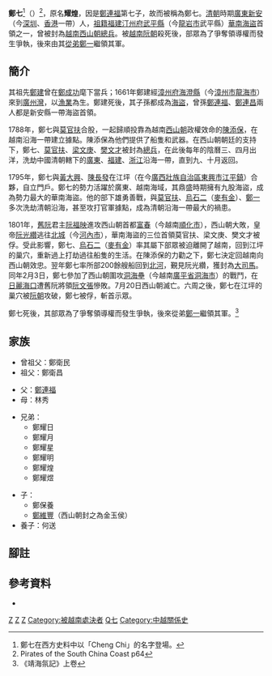 {{Infobox pirate
|name= 鄭七
|image=
|caption=
|nickname=Cheng Chi
|alias=鄭耀煌
|nationality={{QING-1862}}
|type=海盗
|birth_date =1760年
|birth_place =[[清朝|大清]][[廣東|廣東]][[寶安縣|新安]]
|death_date ={{Death year and age|1802|1760}}
|death_place =[[阮朝|越南]][[廣寧省|廣安府]][[江平鎮|江坪]]
|allegiance= 
|serviceyears=
|base of operations=[[雷州半島|雷州半島]]附近 
|rank=[[華南海盜|華南海盜]]首領<br />大越[[西山朝|西山朝]]總兵<br />大越西山朝大司馬
|commands=
|battles=
|wealth=
|laterwork= 
|relatives =父：[[鄭連福|鄭連福]]<br />母：林秀<br />子：鄭保養、[[鄭維豐|鄭維豐]]<br />養子：何送
}}
'''鄭七'''<ref>鄭七在西方史料中以「Cheng Chi」的名字登場。</ref>（{{bd|1760年||1802年|9月|catIdx=Z鄭}}）<ref>Pirates of the South China Coast p64</ref>，原名'''耀煌'''，因是[[鄭連福|鄭連福]]第七子，故而被稱為鄭七。[[清朝|清朝]]時期[[廣東|廣東]][[寶安縣|新安]]（今[[深圳|深圳]]、[[香港|香港]]一帶）人，[[祖籍|祖籍]][[福建|福建]][[汀州府|汀州府]][[武平縣|武平縣]]（今[[龍岩市|龍岩市]]武平縣）[[華南海盜|華南海盜]]首領之一，曾被封為[[越南|越南]][[西山朝|西山朝]][[總兵|總兵]]。被[[越南|越南]][[阮朝|阮朝]]殺死後，部眾為了爭奪領導權而發生爭執，後來由其[[從弟|從弟]][[鄭一|鄭一]]繼領其軍。

==簡介==
其祖先[[鄭建|鄭建]]曾在[[鄭成功|鄭成功]]麾下當兵；1661年鄭建經[[漳州府|漳州府]][[海澄縣|海澄縣]]（今[[漳州市|漳州市]][[龍海市|龍海市]]）來到[[廣州灣|廣州灣]]，以[[漁業|漁業]]為生。鄭建死後，其子孫都成為[[海盜|海盜]]，曾孫[[鄭連福|鄭連福]]、[[鄭連昌|鄭連昌]]兩人都是新安縣一帶海盜首領。

1788年，鄭七與[[莫官扶|莫官扶]]合股，一起歸順投靠為越南[[西山朝|西山朝]]政權效命的[[陳添保|陳添保]]，在越南沿海一帶建立據點。陳添保為他們提供了船隻和武器。在西山朝朝廷的支持下，鄭七、[[莫官扶|莫官扶]]、[[梁文庚|梁文庚]]、[[樊文才|樊文才]]被封為[[總兵|總兵]]，在此後每年的陰曆三、四月出洋，洗劫中國清朝轄下的[[廣東|廣東]]、[[福建|福建]]、[[浙江|浙江]]沿海一帶，直到九、十月返回。

1795年，鄭七與[[黃大興|黃大興]]、[[陳長發|陳長發]]在江坪（在今[[廣西壯族自治區|廣西壯族自治區]][[東興市|東興市]][[江平鎮|江平鎮]]）合夥，自立門戶。鄭七的勢力活躍於廣東、越南海域，其鼎盛時期擁有九股海盜，成為勢力最大的華南海盜。他的部下雄勇善戰，與[[莫官扶|莫官扶]]、[[烏石二|烏石二]]（[[麥有金|麥有金]]）、[[鄭一|鄭一]]多次洗劫清朝沿海，甚至攻打官軍據點，成為清朝沿海一帶最大的禍患。

1801年，[[舊阮|舊阮]]君主[[阮福映|阮福映]]進攻西山朝首都[[富春|富春]]（今越南[[順化市|順化市]]），西山朝大敗，皇帝[[阮光纘|阮光纘]]逃往[[北城|北城]]（今[[河內市|河內市]]），華南海盜的三位首領莫官扶、梁文庚、樊文才被俘。受此影響，鄭七、[[烏石二|烏石二]]（[[麥有金|麥有金]]）率其屬下部眾被迫離開了越南，回到江坪的巢穴，重新過上打劫過往船隻的生活。在陳添保的力勸之下，鄭七決定回越南向西山朝效忠。翌年鄭七率所部200餘艘船回到[[外路|北河]]，覲見阮光纘，獲封為[[大司馬|大司馬]]。同年2月3日，鄭七參加了西山朝圍攻[[洞海壘|洞海壘]]（今越南[[廣平省|廣平省]][[洞海市|洞海市]]）的戰鬥，在[[日麗江|日麗海口]]遭舊阮將領[[阮文張|阮文張]]慘敗。7月20日西山朝滅亡。六周之後，鄭七在江坪的巢穴被[[阮朝|阮朝]]攻破，鄭七被俘，斬首示眾。

鄭七死後，其部眾為了爭奪領導權而發生爭執，後來從弟[[鄭一|鄭一]]繼領其軍。<ref>《靖海氛記》上卷</ref>

==家族==
*曾祖父：鄭衛民
*祖父：鄭衛昌

*父：[[鄭連福|鄭連福]]
*母：林秀

*兄弟：
**鄭耀日
**鄭耀月
**鄭耀星
**鄭耀明
**鄭耀煌
**鄭耀煜

*子：
**鄭保養
**[[鄭維豐|鄭維豐]]（西山朝封之為金玉侯）
*養子：何送

==腳註==
<div class="references-small">
<references />
==參考資料==
*{{cite book |last= Murray |first= Dian H. |title= Pirates of the South China Coast, 1790-1810 |publisher= Stanford University Press |year= 1987  |isbn= 0-8047-1376-6}}

[[Category:清朝海盗|Z]]
[[Category:西山朝將領|Z]]
[[Category:清朝被處決者|Z]]
[[Category:被越南處決者|Category:被越南處決者]]
[[Category:郑姓|Q七]]
[[Category:中越關係史|Category:中越關係史]]